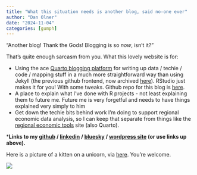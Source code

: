```yaml
---
title: "What this situation needs is another blog, said no-one ever"
author: "Dan Olner"
date: "2024-11-04"
categories: [gumph]
---
```


"Another blog! Thank the Gods! Blogging is so _now_, isn't it?"

That's quite enough sarcasm from you. What this lovely website is for:

* Using the ace [Quarto blogging platform](https://quarto.org/docs/websites/website-blog.html) for writing up data / techie / code / mapping stuff in a much more straightforward way than using Jekyll (the previous github frontend, now archived [here](http://danolner.github.io/archived-jekyll-site-danolner.github.io/)). RStudio just makes it for you! With some tweaks. Github repo for this blog is [here](https://github.com/DanOlner/danolner.github.io).
* A place to explain what I've done with R projects - not least explaining them to future me. Future me is very forgetful and needs to have things explained very simply to him
* Get down the techie bits behind work I'm doing to support regional economic data analysis, so I can keep that separate from things like the [regional economic tools](https://danolner.github.io/RegionalEconomicTools/) site (also Quarto).

***Links to my [github](https://github.com/DanOlner) / [linkedin](https://www.linkedin.com/in/danolner/) / [bluesky](https://bsky.app/profile/danolner.bsky.social) / [wordpress site](https://www.danolner.net/) (or use links up above).**

Here is a picture of a kitten on a unicorn, via [here](https://bsky.app/profile/richardkadrey.bsky.social/post/3la7evuq7kb2x). You're welcome.

![](kittenonunicorn.jpeg)
